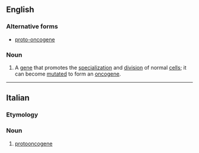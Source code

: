 ==English==

===Alternative forms===
*[[proto-oncogene]]

===Noun===
{{en-noun}}

# {{context|genetics|lang=en}} A [[gene]] that promotes the [[specialization]] and [[division]] of normal [[cell]]s; it can become [[mutate]]d to form an [[oncogene]].

----
==Italian==

===Etymology===
{{prefix|proto|oncogene|lang=it}}

===Noun===
{{it-noun|m}}

# [[#English|protooncogene]]